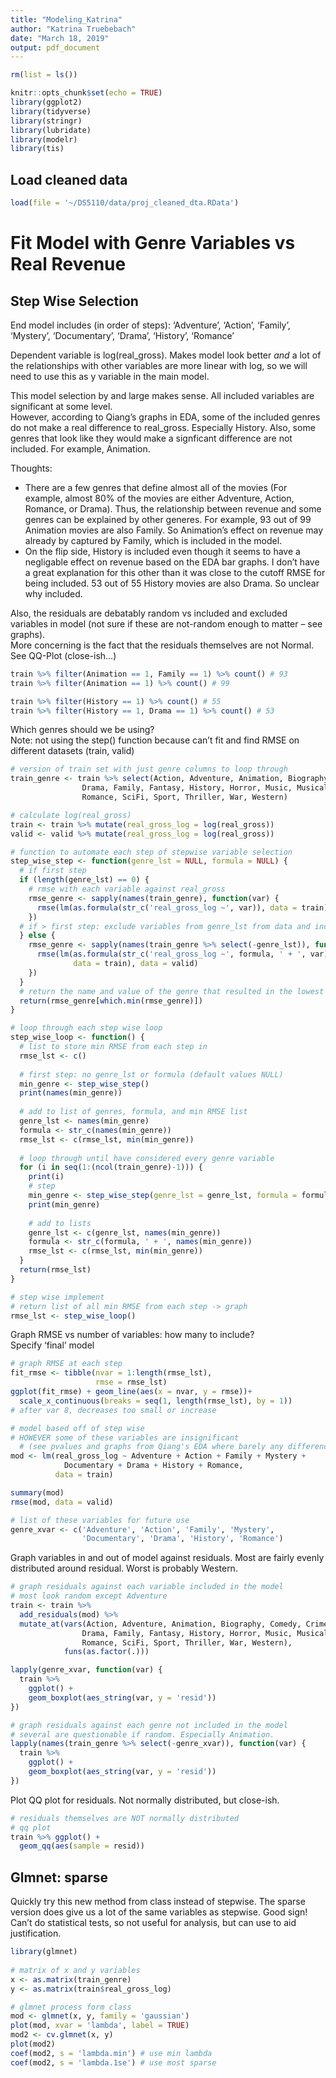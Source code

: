---
title: "Modeling_Katrina"
author: "Katrina Truebebach"
date: "March 18, 2019"
output: pdf_document
---

```{r}
rm(list = ls())
```

```{r setup, include=FALSE}
knitr::opts_chunk$set(echo = TRUE)
library(ggplot2)
library(tidyverse)
library(stringr)
library(lubridate)
library(modelr)
library(tis)
```

## Load cleaned data

```{r load}
load(file = '~/DS5110/data/proj_cleaned_dta.RData')
```

# Fit Model with Genre Variables vs Real Revenue

## Step Wise Selection
End model includes (in order of steps): 'Adventure', 'Action', 'Family', 'Mystery', 'Documentary', 'Drama', 'History', 'Romance'  
  
Dependent variable is log(real_gross). Makes model look better _and_ a lot of the relationships with other variables are more linear with log, so we will need to use this as y variable in the main model.  
    
This model selection by and large makes sense. All included variables are significant at some level.  
However, according to Qiang's graphs in EDA, some of the included genres do not make a real difference to real_gross. Especially History. Also, some genres that look like they would make a signficant difference are not included. For example, Animation.
  
Thoughts:  
  
* There are a few genres that define almost all of the movies (For example, almost 80% of the movies are either Adventure, Action, Romance, or Drama). Thus, the relationship between revenue and some genres can be explained by other generes. For example, 93 out of 99 Animation movies are also Family. So Animation's effect on revenue may already by captured by Family, which is included in the model.
* On the flip side, History is included even though it seems to have a negligable effect on revenue based on the EDA bar graphs. I don't have a great explanation for this other than it was close to the cutoff RMSE for being included. 53 out of 55 History movies are also Drama. So unclear why included.  
   
Also, the residuals are debatably random vs included and excluded variables in model (not sure if these are not-random enough to matter -- see graphs).  
More concerning is the fact that the residuals themselves are not Normal. See QQ-Plot (close-ish...)

```{r exmaples, eval = F}
train %>% filter(Animation == 1, Family == 1) %>% count() # 93
train %>% filter(Animation == 1) %>% count() # 99

train %>% filter(History == 1) %>% count() # 55
train %>% filter(History == 1, Drama == 1) %>% count() # 53

```

Which genres should we be using?  
Note: not using the step() function because can't fit and find RMSE on different datasets (train, valid)


```{r}
# version of train set with just genre columns to loop through 
train_genre <- train %>% select(Action, Adventure, Animation, Biography, Comedy, Crime, Documentary,
                Drama, Family, Fantasy, History, Horror, Music, Musical, Mystery,
                Romance, SciFi, Sport, Thriller, War, Western)

# calculate log(real_gross)
train <- train %>% mutate(real_gross_log = log(real_gross))
valid <- valid %>% mutate(real_gross_log = log(real_gross))

# function to automate each step of stepwise variable selection
step_wise_step <- function(genre_lst = NULL, formula = NULL) {
  # if first step
  if (length(genre_lst) == 0) {
    # rmse with each variable against real_gross
    rmse_genre <- sapply(names(train_genre), function(var) {
      rmse(lm(as.formula(str_c('real_gross_log ~', var)), data = train), data = valid)
    })
  # if > first step: exclude variables from genre_lst from data and include in model formula
  } else {
    rmse_genre <- sapply(names(train_genre %>% select(-genre_lst)), function(var) {
      rmse(lm(as.formula(str_c('real_gross_log ~', formula, ' + ', var)), 
              data = train), data = valid)
    })
  }
  # return the name and value of the genre that resulted in the lowest RMSE 
  return(rmse_genre[which.min(rmse_genre)])
}

# loop through each step wise loop
step_wise_loop <- function() {
  # list to store min RMSE from each step in 
  rmse_lst <- c()
  
  # first step: no genre_lst or formula (default values NULL)
  min_genre <- step_wise_step()
  print(names(min_genre))
  
  # add to list of genres, formula, and min RMSE list
  genre_lst <- names(min_genre)
  formula <- str_c(names(min_genre))
  rmse_lst <- c(rmse_lst, min(min_genre))
  
  # loop through until have considered every genre variable 
  for (i in seq(1:(ncol(train_genre)-1))) {
    print(i)
    # step
    min_genre <- step_wise_step(genre_lst = genre_lst, formula = formula)
    print(min_genre)
    
    # add to lists
    genre_lst <- c(genre_lst, names(min_genre))
    formula <- str_c(formula, ' + ', names(min_genre))
    rmse_lst <- c(rmse_lst, min(min_genre))
  }
  return(rmse_lst)
}

# step wise implement
# return list of all min RMSE from each step -> graph
rmse_lst <- step_wise_loop()
```

Graph RMSE vs number of variables: how many to include?  
Specify 'final' model  

```{r rmse_gr}
# graph RMSE at each step 
fit_rmse <- tibble(nvar = 1:length(rmse_lst), 
                   rmse = rmse_lst)
ggplot(fit_rmse) + geom_line(aes(x = nvar, y = rmse))+ 
  scale_x_continuous(breaks = seq(1, length(rmse_lst), by = 1))
# after var 8, decreases too small or increase 

# model based off of step wise 
# HOWEVER some of these variables are insignificant 
  # (see pvalues and graphs from Qiang's EDA where barely any difference in revenue from genre)
mod <- lm(real_gross_log ~ Adventure + Action + Family + Mystery + 
            Documentary + Drama + History + Romance, 
          data = train)

summary(mod)
rmse(mod, data = valid)

# list of these variables for future use
genre_xvar <- c('Adventure', 'Action', 'Family', 'Mystery',
                'Documentary', 'Drama', 'History', 'Romance')
```

Graph variables in and out of model against residuals. Most are fairly evenly distributed around residual. Worst is probably Western.

```{r }
# graph residuals against each variable included in the model
# most look random except Adventure
train <- train %>% 
  add_residuals(mod) %>%
  mutate_at(vars(Action, Adventure, Animation, Biography, Comedy, Crime, Documentary,
                Drama, Family, Fantasy, History, Horror, Music, Musical, Mystery,
                Romance, SciFi, Sport, Thriller, War, Western),
            funs(as.factor(.)))

lapply(genre_xvar, function(var) {
  train %>% 
    ggplot() + 
    geom_boxplot(aes_string(var, y = 'resid'))
})

# graph residuals against each genre not included in the model 
# several are questionable if random. Especially Animation.
lapply(names(train_genre %>% select(-genre_xvar)), function(var) {
  train %>% 
    ggplot() + 
    geom_boxplot(aes_string(var, y = 'resid'))
})
```

Plot QQ plot for residuals. Not normally distributed, but close-ish.

```{r qq}
# residuals themselves are NOT normally distributed 
# qq plot 
train %>% ggplot() + 
  geom_qq(aes(sample = resid))

```


## Glmnet: sparse 
Quickly try this new method from class instead of stepwise. The sparse version does give us a lot of the same variables as stepwise. Good sign!  
Can't do statistical tests, so not useful for analysis, but can use to aid justification.

```{r sparse}
library(glmnet)
 
# matrix of x and y variables
x <- as.matrix(train_genre)
y <- as.matrix(train$real_gross_log)

# glmnet process form class 
mod <- glmnet(x, y, family = 'gaussian')
plot(mod, xvar = 'lambda', label = TRUE)
mod2 <- cv.glmnet(x, y)
plot(mod2)
coef(mod2, s = 'lambda.min') # use min lambda
coef(mod2, s = 'lambda.1se') # use most sparse
```
